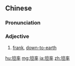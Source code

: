 ==Chinese==
{{zh-forms}}

===Pronunciation===
{{zh-pron
|m=tǎnshuài
|c=taan2 seot1
|mn=qz,xm,zz:thán-sut
|cat=a
}}

===Adjective===
{{zh-adj}}

# [[frank]], [[down-to-earth]]

[[hu:坦率]]
[[mg:坦率]]
[[ja:坦率]]
[[zh:坦率]]